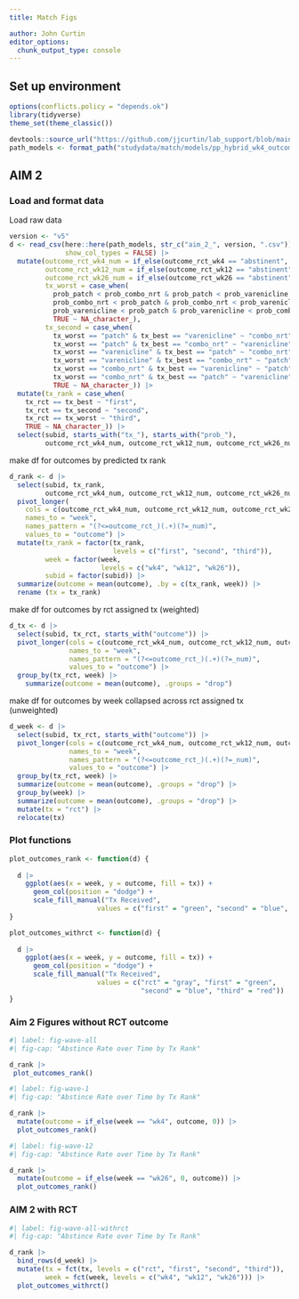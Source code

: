 ```yaml
---
title: Match Figs

author: John Curtin
editor_options: 
  chunk_output_type: console
---
```


## Set up environment
```r
options(conflicts.policy = "depends.ok")
library(tidyverse)
theme_set(theme_classic()) 

devtools::source_url("https://github.com/jjcurtin/lab_support/blob/main/format_path.R?raw=true")
path_models <- format_path("studydata/match/models/pp_hybrid_wk4_outcome")
```


## AIM 2

### Load and format data

Load raw data
```r
version <- "v5"
d <- read_csv(here::here(path_models, str_c("aim_2_", version, ".csv")),
              show_col_types = FALSE) |> 
  mutate(outcome_rct_wk4_num = if_else(outcome_rct_wk4 == "abstinent", 1, 0),
         outcome_rct_wk12_num = if_else(outcome_rct_wk12 == "abstinent", 1, 0),
         outcome_rct_wk26_num = if_else(outcome_rct_wk26 == "abstinent", 1, 0),
         tx_worst = case_when(
           prob_patch < prob_combo_nrt & prob_patch < prob_varenicline ~ "patch",
           prob_combo_nrt < prob_patch & prob_combo_nrt < prob_varenicline ~ "combo_nrt",
           prob_varenicline < prob_patch & prob_varenicline < prob_combo_nrt ~ "varenicline",
           TRUE ~ NA_character_),
         tx_second = case_when(
           tx_worst == "patch" & tx_best == "varenicline" ~ "combo_nrt",
           tx_worst == "patch" & tx_best == "combo_nrt" ~ "varenicline",
           tx_worst == "varenicline" & tx_best == "patch" ~ "combo_nrt",
           tx_worst == "varenicline" & tx_best == "combo_nrt" ~ "patch",
           tx_worst == "combo_nrt" & tx_best == "varenicline" ~ "patch",
           tx_worst == "combo_nrt" & tx_best == "patch" ~ "varenicline",
           TRUE ~ NA_character_)) |> 
  mutate(tx_rank = case_when(
    tx_rct == tx_best ~ "first",
    tx_rct == tx_second ~ "second",
    tx_rct == tx_worst ~ "third",
    TRUE ~ NA_character_)) |> 
  select(subid, starts_with("tx_"), starts_with("prob_"),
         outcome_rct_wk4_num, outcome_rct_wk12_num, outcome_rct_wk26_num) 
```


make df for outcomes by predicted tx rank
```r
d_rank <- d |> 
  select(subid, tx_rank, 
         outcome_rct_wk4_num, outcome_rct_wk12_num, outcome_rct_wk26_num) |> 
  pivot_longer(
    cols = c(outcome_rct_wk4_num, outcome_rct_wk12_num, outcome_rct_wk26_num),
    names_to = "week",
    names_pattern = "(?<=outcome_rct_)(.+)(?=_num)",
    values_to = "outcome") |> 
  mutate(tx_rank = factor(tx_rank, 
                          levels = c("first", "second", "third")),
         week = factor(week,
                       levels = c("wk4", "wk12", "wk26")),
         subid = factor(subid)) |> 
  summarize(outcome = mean(outcome), .by = c(tx_rank, week)) |> 
  rename (tx = tx_rank)
```

make df for outcomes by rct assigned tx (weighted)
```r
d_tx <- d |> 
  select(subid, tx_rct, starts_with("outcome")) |> 
  pivot_longer(cols = c(outcome_rct_wk4_num, outcome_rct_wk12_num, outcome_rct_wk26_num),
               names_to = "week",
               names_pattern = "(?<=outcome_rct_)(.+)(?=_num)",
               values_to = "outcome") |> 
  group_by(tx_rct, week) |> 
    summarize(outcome = mean(outcome), .groups = "drop")
```

make df for outcomes by week collapsed across rct assigned tx (unweighted)
```r
d_week <- d |> 
  select(subid, tx_rct, starts_with("outcome")) |> 
  pivot_longer(cols = c(outcome_rct_wk4_num, outcome_rct_wk12_num, outcome_rct_wk26_num),
               names_to = "week",
               names_pattern = "(?<=outcome_rct_)(.+)(?=_num)",
               values_to = "outcome") |> 
  group_by(tx_rct, week) |> 
  summarize(outcome = mean(outcome), .groups = "drop") |> 
  group_by(week) |> 
  summarize(outcome = mean(outcome), .groups = "drop") |> 
  mutate(tx = "rct") |> 
  relocate(tx)
```

### Plot functions
```r
plot_outcomes_rank <- function(d) {
  
  d |> 
    ggplot(aes(x = week, y = outcome, fill = tx)) +
      geom_col(position = "dodge") +
      scale_fill_manual("Tx Received", 
                      values = c("first" = "green", "second" = "blue", "third" = "red"))
}
```

```r
plot_outcomes_withrct <- function(d) {
  
  d |> 
    ggplot(aes(x = week, y = outcome, fill = tx)) +
      geom_col(position = "dodge") +
      scale_fill_manual("Tx Received", 
                      values = c("rct" = "gray", "first" = "green", 
                                 "second" = "blue", "third" = "red"))
}
```


### Aim 2 Figures without RCT outcome


```r
#| label: fig-wave-all 
#| fig-cap: "Abstince Rate over Time by Tx Rank"

d_rank |> 
 plot_outcomes_rank()
```


```r
#| label: fig-wave-1 
#| fig-cap: "Abstince Rate over Time by Tx Rank"

d_rank |>
  mutate(outcome = if_else(week == "wk4", outcome, 0)) |> 
  plot_outcomes_rank()
```

```r
#| label: fig-wave-12
#| fig-cap: "Abstince Rate over Time by Tx Rank"

d_rank |>
  mutate(outcome = if_else(week == "wk26", 0, outcome)) |> 
  plot_outcomes_rank()
```

### AIM 2 with RCT

```r
#| label: fig-wave-all-withrct
#| fig-cap: "Abstince Rate over Time by Tx Rank"

d_rank |> 
  bind_rows(d_week) |> 
  mutate(tx = fct(tx, levels = c("rct", "first", "second", "third")),
         week = fct(week, levels = c("wk4", "wk12", "wk26"))) |> 
  plot_outcomes_withrct()
```

